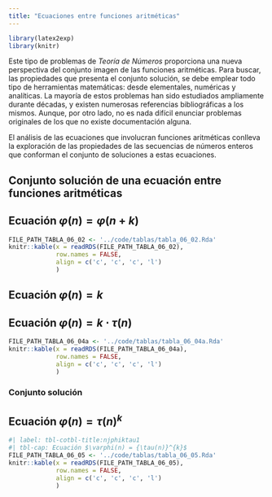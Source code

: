 ```yaml
---
title: "Ecuaciones entre funciones aritméticas"
---
```


```r
library(latex2exp)
library(knitr)
```

Este tipo de problemas de _Teoría de Números_ proporciona una nueva perspectiva
del conjunto imagen de las funciones aritméticas. Para buscar, las propiedades
que presenta el conjunto solución, se debe emplear todo tipo de herramientas
matemáticas: desde elementales, numéricas y analíticas. La mayoría de estos
problemas han sido estudiados ampliamente durante décadas, y existen numerosas referencias bibliográficas a los mismos. Aunque, por otro lado, no
es nada difícil enunciar problemas originales de los que no existe
documentación alguna.

El análisis de las ecuaciones que involucran funciones aritméticas conlleva la exploración de las propiedades de las secuencias de números enteros que conforman el conjunto de soluciones a estas ecuaciones.

## Conjunto solución de una ecuación entre funciones aritméticas

::: {.definition #conjsoleq name="Conjunto Solución de una ecuación entre dos
funciones aritméticas f(n) y g(n)"}
<!-- (#eq:conjsoleq1) -->

\begin{multline} 
\mathcal{S} = \{n \in \mathbb{N^*} \mid g(n)=f(n)\}
\end{multline}

:::


## Ecuación $\varphi(n) = \varphi(n + k)$
<!-- (#eq:conjphiphi1) -->

\begin{multline} 
\mathcal{S}_{k} = \{n \in \mathbb{N^*} \mid \varphi(n)=\varphi(n+k)\}
\end{multline}

```r
FILE_PATH_TABLA_06_02 <- '../code/tablas/tabla_06_02.Rda'
knitr::kable(x = readRDS(FILE_PATH_TABLA_06_02),
             row.names = FALSE,
             align = c('c', 'c', 'c', 'l')
             )
```


## Ecuación $\varphi(n) = k$


## Ecuación $\varphi(n) = k \cdot \tau(n)$


```r
FILE_PATH_TABLA_06_04a <- '../code/tablas/tabla_06_04a.Rda'
knitr::kable(x = readRDS(FILE_PATH_TABLA_06_04a),
             row.names = FALSE,
             align = c('c', 'c', 'c', 'l')
             )
```

### Conjunto solución
<!-- (#eq:conjphiktau1) -->

\begin{multline}
\mathcal{S}_{k} = \{n \in \mathbb{N^*} \mid \varphi(n)= k \cdot \tau(n)\}
\end{multline}

## Ecuación $\varphi(n) = {\tau(n)}^{k}$


```r
#| label: tbl-cotbl-title:njphiktau1
#| tbl-cap: Ecuación $\varphi(n) = {\tau(n)}^{k}$
FILE_PATH_TABLA_06_05 <- '../code/tablas/tabla_06_05.Rda'
knitr::kable(x = readRDS(FILE_PATH_TABLA_06_05),
             row.names = FALSE,
             align = c('c', 'c', 'c', 'l')
             )
```


